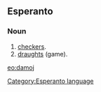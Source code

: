 ==Esperanto==
===Noun===
# [[checkers]].
# [[draughts]] (game).

[[eo:damoj]]
[[Category:Esperanto language]]
{{Universala Vortaro}}